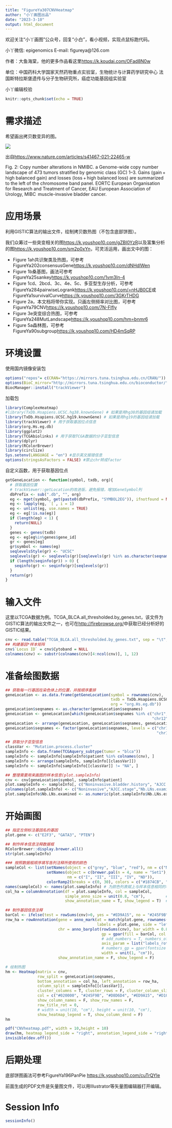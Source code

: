 ```yaml
---
title: "FigureYa307CNVHeatmap"
author: "小丫画图出品"
date: "2023-3-10"
output: html_document
---
```

欢迎关注“小丫画图”公众号，回复“小白”，看小视频，实现点鼠标跑代码。

小丫微信: epigenomics  E-mail: figureya@126.com

作者：大鱼海棠，他的更多作品看这里<https://k.koudai.com/OFad8N0w>

单位：中国药科大学国家天然药物重点实验室，生物统计与计算药学研究中心
      法国斯特拉斯堡遗传与分子生物研究所，癌症功能基因组实验室
      
小丫编辑校验

```r
knitr::opts_chunk$set(echo = TRUE)
```

# 需求描述

希望画出拷贝数变异的图。

![](example.png)

出自<https://www.nature.com/articles/s41467-021-22465-w>

Fig. 2: Copy number alterations in NMIBC.
a Genome-wide copy number landscape of 473 tumors stratified by genomic class (GC) 1–3. Gains (gain + high balanced gain) and losses (loss + high balanced loss) are summarized to the left of the chromosome band panel. 
EORTC European Organisation for Research and Treatment of Cancer, EAU European Association of Urology, MIBC  muscle-invasive bladder cancer.

# 应用场景

利用GISTIC算法的输出文件，绘制拷贝数热图（不包含底部饼图）。

我们众筹过一些突变相关的图<https://k.youshop10.com/gZBI0YzR>以及富集分析的图<https://k.youshop10.com/sm2p0xYn>，可灵活运用，画出文中的图：

- Figure 1ah共识聚类及热图，可参考FigureYa202consensusGene<https://k.youshop10.com/dNHdlWen>
- Figure 1b桑基图，画法可参考FigureYa25sankey<https://k.youshop10.com/1vm3In-4>
- Figure 1cd、2bcd、3c、4e、5c、多亚型生存分析，可参考FigureYa284pairwiseLogrank<https://k.youshop10.com/=nHJB0CE>或FigureYa1survivalCurve<https://k.youshop10.com/3GKrTHDG>
- Figure 2a，本文档将带你实现。只画左侧频率对比图，可参考FigureYa79CNV<https://k.youshop10.com/7N-Flfly>
- Figure 3e突变综合热图，可参考FigureYa248MutLandscape<https://k.youshop10.com/hm=bnmr6>
- Figure 5a森林图，可参考FigureYa90subgroup<https://k.youshop10.com/HD4mSqRP>

# 环境设置

使用国内镜像安装包

```r
options("repos"= c(CRAN="https://mirrors.tuna.tsinghua.edu.cn/CRAN/"))
options(BioC_mirror="http://mirrors.tuna.tsinghua.edu.cn/bioconductor/")
BiocManager::install("trackViewer")
```

加载包

```r
library(ComplexHeatmap)
#library(TxDb.Hsapiens.UCSC.hg38.knownGene) # 如果是用hg38的基因组请加载
library(TxDb.Hsapiens.UCSC.hg19.knownGene) # 如果是用hg19的基因组请加载
library(trackViewer) # 用于获取基因位点信息
library(org.Hs.eg.db)
library(ggplot2)
library(TCGAbiolinks) # 用于获取TCGA数据的分子亚型信息
library(dplyr)
library(RColorBrewer)
library(circlize)
Sys.setenv(LANGUAGE = "en") #显示英文报错信息
options(stringsAsFactors = FALSE) #禁止chr转成factor
```

自定义函数，用于获取基因位点

```r
getGeneLocation <- function(symbol, txdb, org){
  # 获取基因位置
  # trackViewer::getLocation的改进版，避免报错，增加GeneSymbol列
  dbPrefix <- sub(".db", "", org)
  eg <- mget(symbol, get(paste0(dbPrefix, "SYMBOL2EG")), ifnotfound = NA)
  eg <- lapply(eg, `[`, i = 1)
  eg <- unlist(eg, use.names = TRUE)
  eg <- eg[!is.na(eg)]
  if (length(eg) < 1) {
    return(NULL)
  }
  genes <- genes(txdb)
  eg <- eg[eg%in%genes$gene_id]
  gr <- genes[eg]
  gr$symbol <- names(eg)
  seqlevelsStyle(gr) <- "UCSC"
  seqlevels(gr) <- seqlevels(gr)[seqlevels(gr) %in% as.character(seqnames(gr))]
  if (length(seqinfo(gr)) > 0) {
    seqinfo(gr) <- seqinfo(gr)[seqlevels(gr)]
  }
  return(gr)
}
```

# 输入文件

这里以TCGA数据为例。TCGA_BLCA.all_thresholded.by_genes.txt，该文件为GISTIC算法的输出文件之一，也可在<http://firebrowse.org/>中获取已经分析好的GISTIC结果。

```r
cnv <- read.table("TCGA_BLCA.all_thresholded.by_genes.txt", sep = "\t", row.names = 1, header = T, check.names = F)
## 构建基因*样本矩阵
cnv$`Locus ID` = cnv$Cytoband = NULL
colnames(cnv) <- substr(colnames(cnv)[4:ncol(cnv)], 1, 12)
```

# 准备绘图数据

```r
## 获取每一行基因在染色体上的位置，并按顺序重排
geneLocation <- as.data.frame(getGeneLocation(symbol = rownames(cnv), 
                                              txdb = TxDb.Hsapiens.UCSC.hg19.knownGene, 
                                              org = "org.Hs.eg.db"))
geneLocation$seqnames <- as.character(geneLocation$seqnames)
geneLocation <- geneLocation[which(geneLocation$seqnames %in% c("chr1","chr2","chr3","chr4","chr5","chr6","chr7","chr8","chr9","chr10","chr11",
                                                                "chr12","chr13","chr14","chr15","chr16","chr17","chr18","chr19","chr20","chr21","chr22")),]
geneLocation <- arrange(geneLocation, geneLocation$seqnames, geneLocation$start)
geneLocation$seqnames <- factor(geneLocation$seqnames, levels = c("chr1","chr2","chr3","chr4","chr5","chr6","chr7","chr8","chr9","chr10","chr11",
                                                                  "chr12","chr13","chr14","chr15","chr16","chr17","chr18","chr19","chr20","chr21","chr22"))

## 获取分子亚型信息
classVar <- "Mutation.process.cluster"
sampleInfo <- data.frame(TCGAquery_subtype(tumor = "blca")) 
sampleInfo <- sampleInfo[sampleInfo$patient %in% colnames(cnv), ]
sampleInfo <- arrange(sampleInfo, sampleInfo[[classVar]])
sampleInfo <- sampleInfo[sampleInfo[[classVar]] != "NA", ]

## 整理需要用来画图的样本信息(plot.sampleInfo)
cnv <- cnv[geneLocation$symbol, sampleInfo$patient]
plot.sampleInfo <- sampleInfo[, c("Noninvasive.bladder.history", "AJCC.pathologic.tumor.stage", "Number.of.LNs.examined")]
colnames(plot.sampleInfo) <- c("Noninvasive","AJCC.stage","Nb.LNs.examined")
plot.sampleInfo$Nb.LNs.examined <- as.numeric(plot.sampleInfo$Nb.LNs.examined)
```

# 开始画图

```r
## 指定左侧标注基因名的基因
plot.gene <- c("E2F3", "GATA3", "PTEN")

## 制作样本信息注释数据框
RColorBrewer::display.brewer.all()
str(plot.sampleInfo)

### 按照数据框顺序填写各列注释所使用的颜色 
sampleCol <- list(setNames(object = c("grey", "blue", "red"), nm = c("ND", "NO", "YES")), # 分类变量
                  setNames(object = c(brewer.pal(n = 4, name = "Set1"), "grey"),          # 分类变量
                           nm = c("I", "II", "III", "IV", "ND")), 
                  colorRamp2(breaks = c(0, 30), colors = c("#1874CB", "#CA0A07")))        # 连续变量
names(sampleCol) <- names(plot.sampleInfo) # 为颜色列表赋上与样本信息相同的名字
col_ha = columnAnnotation(df = plot.sampleInfo, col = sampleCol, 
                          simple_anno_size = unit(0.8, "cm"),         # 样本注释高度
                          show_annotation_name = T, show_legend = T)  # 显示注释列名，显示图例

## 制作基因信息注释
barCol <- ifelse(test = rowSums(cnv)>0, yes = "#ED9A15", no = "#245F9B") # 根据基因合计拷贝数变异，计算大小
row_ha = rowAnnotation(gene = anno_mark(at = match(plot.gene, rownames(cnv)),  #指出基因
                                        labels = plot.gene, side = "left"),
                       chr = anno_barplot(rowSums(cnv), bar_width = 0.8, border = FALSE, # 显示全样本下拷贝数变异情况
                                          gp = gpar(fill = barCol, col = NA), 
                                          # add_numbers = T, numbers_offset = unit(-10, "mm"),
                                          axis_param = list("labels_rot" = 0, direction = "reverse"),
                                          # numbers_gp = gpar(fontsize = 9, col = "white"),
                                          width = unit(1, "cm")),
                       show_annotation_name = F, show_legend = F)

# 绘制热图
hm <- Heatmap(matrix = cnv, 
              row_split = geneLocation$seqnames,
              bottom_annotation = col_ha, left_annotation = row_ha,
              column_split = sampleInfo[[classVar]], 
              cluster_columns = T, cluster_rows = F, cluster_column_slices = F, 
              col = c("#020000", "#245F9B", "#D8D6D4", "#ED9A15", "#D10909"),
              show_column_names = F, show_row_names = F, 
              row_title_rot = 0,
              # width = unit(10, "cm"), height = unit(10, "cm"), 
              show_heatmap_legend = T, show_column_dend = F)
hm

pdf("CNVheatmap.pdf", width = 10,height = 10)
draw(hm, heatmap_legend_side = "right", annotation_legend_side = "right", merge_legend = TRUE)
invisible(dev.off())
```

# 后期处理

底部饼图画法可参考FigureYa196PanPie <https://k.youshop10.com/cuTrQYIe>

前面生成的PDF文件是矢量图文件，可以用Illustrator等矢量图编辑器打开编辑。

# Session Info

```r
sessionInfo()
```